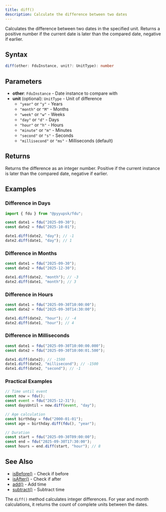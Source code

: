 ```yaml
---
title: diff()
description: Calculate the difference between two dates
---
```


Calculates the difference between two dates in the specified unit. Returns a positive number if the current date is later than the compared date, negative if earlier.

## Syntax

```typescript
diff(other: FduInstance, unit?: UnitType): number
```

## Parameters

- **other**: `FduInstance` - Date instance to compare with
- **unit** (optional): `UnitType` - Unit of difference
  - `"year"` or `"y"` - Years
  - `"month"` or `"M"` - Months
  - `"week"` or `"w"` - Weeks
  - `"day"` or `"d"` - Days
  - `"hour"` or `"h"` - Hours
  - `"minute"` or `"m"` - Minutes
  - `"second"` or `"s"` - Seconds
  - `"millisecond"` or `"ms"` - Milliseconds (default)

## Returns

Returns the difference as an integer number. Positive if the current instance is later than the compared date, negative if earlier.

## Examples

### Difference in Days

```typescript
import { fdu } from "@pyyupsk/fdu";

const date1 = fdu("2025-09-30");
const date2 = fdu("2025-10-01");

date1.diff(date2, "day"); // -1
date2.diff(date1, "day"); // 1
```

### Difference in Months

```typescript
const date1 = fdu("2025-09-30");
const date2 = fdu("2025-12-30");

date1.diff(date2, "month"); // -3
date2.diff(date1, "month"); // 3
```

### Difference in Hours

```typescript
const date1 = fdu("2025-09-30T10:00:00");
const date2 = fdu("2025-09-30T14:30:00");

date1.diff(date2, "hour"); // -4
date2.diff(date1, "hour"); // 4
```

### Difference in Milliseconds

```typescript
const date1 = fdu("2025-09-30T10:00:00.000");
const date2 = fdu("2025-09-30T10:00:01.500");

date1.diff(date2); // -1500
date1.diff(date2, "millisecond"); // -1500
date1.diff(date2, "second"); // -1
```

### Practical Examples

```typescript
// Time until event
const now = fdu();
const event = fdu("2025-12-31");
const daysUntil = now.diff(event, "day");

// Age calculation
const birthday = fdu("2000-01-01");
const age = birthday.diff(fdu(), "year");

// Duration
const start = fdu("2025-09-30T09:00:00");
const end = fdu("2025-09-30T17:30:00");
const hours = end.diff(start, "hour"); // 8
```

## See Also

- [isBefore()](/docs/api-comparison/is-before) - Check if before
- [isAfter()](/docs/api-comparison/is-after) - Check if after
- [add()](/docs/api-manipulation/add) - Add time
- [subtract()](/docs/api-manipulation/subtract) - Subtract time

The `diff()` method calculates integer differences. For year and month calculations, it returns the count of complete units between the dates.
